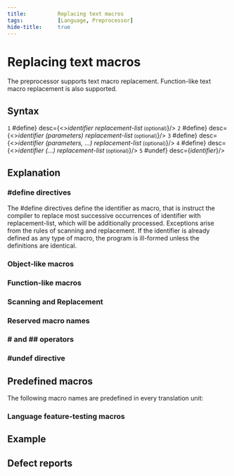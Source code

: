 ```yaml
---
title:          Replacing text macros
tags:           [Language, Preprocessor]
hide-title:     true
---
```



# Replacing text macros
The preprocessor supports text macro replacement. Function-like text macro replacement is also supported.

## Syntax

<SymbolTable noTraits>
  <Symbol name={<><code>1</code> <code-d>#define</code-d></>} desc={<><i>identifier replacement-list</i><small class="col-d"> (optional)</small></>}/>
  <Symbol name={<><code>2</code> <code-d>#define</code-d></>} desc={<><i>identifier (parameters) replacement-list</i><small class="col-d"> (optional)</small></>}/>
  <Symbol name={<><code>3</code> <code-d>#define</code-d></>} desc={<><i>identifier (parameters, ...) replacement-list</i><small class="col-d"> (optional)</small><Since v='cpp11'></Since></>}/>
  <Symbol name={<><code>4</code> <code-d>#define</code-d></>} desc={<><i>identifier (...) replacement-list</i><small class="col-d"> (optional)</small><Since v='cpp11'></Since></>}/>
  <Symbol name={<><code>5</code> <code-d>#undef</code-d></>}  desc={<i>identifier</i>}/>
</SymbolTable>

## Explanation
### <span class="col-d">#define</span> directives
The #define directives define the identifier as macro, that is instruct the compiler to replace most successive occurrences of identifier with replacement-list, which will be additionally processed. Exceptions arise from the rules of scanning and replacement. If the identifier is already defined as any type of macro, the program is ill-formed unless the definitions are identical.

### Object-like macros

### Function-like macros

### Scanning and Replacement

### Reserved macro names

### <span class="col-d">#</span> and <span class="col-d">##</span> operators

### <span class="col-d">#undef</span> directive

## Predefined macros

The following macro names are predefined in every translation unit:

### Language feature-testing macros

## Example

## Defect reports
